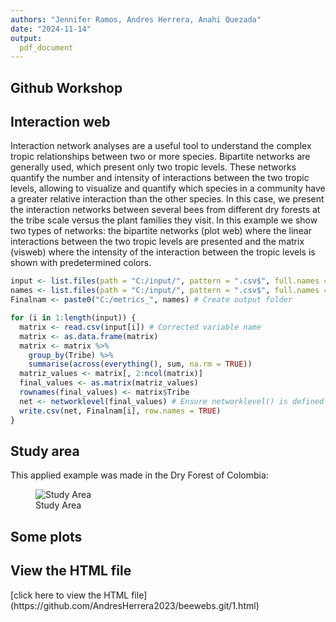 ```yaml
---
authors: "Jennifer Ramos, Andres Herrera, Anahi Quezada"
date: "2024-11-14"
output:
  pdf_document 
---
```


## Github Workshop
## Interaction web

Interaction network analyses are a useful tool to understand the complex tropic relationships between two or more species. Bipartite networks are generally used, which present only two tropic levels. These networks quantify the number and intensity of interactions between the two tropic levels, allowing to visualize and quantify which species in a community have a greater relative interaction than the other species. In this case, we present the interaction networks between several bees from different dry forests at the tribe scale versus the plant families they visit. In this example we show two types of networks: the bipartite networks (plot web) where the linear interactions between the two tropic levels are presented and the matrix (visweb) where the intensity of the interaction between the tropic levels is shown with predetermined colors.


```r
input <- list.files(path = "C:/input/", pattern = ".csv$", full.names = TRUE)
names <- list.files(path = "C:/input/", pattern = ".csv$", full.names = FALSE)
Finalnam <- paste0("C:/metrics_", names) # Create output folder

for (i in 1:length(input)) {
  matrix <- read.csv(input[i]) # Corrected variable name
  matrix <- as.data.frame(matrix)
  matrix <- matrix %>%
    group_by(Tribe) %>%
    summarise(across(everything(), sum, na.rm = TRUE))
  matriz_values <- matrix[, 2:ncol(matrix)]
  final_values <- as.matrix(matriz_values)
  rownames(final_values) <- matrix$Tribe
  net <- networklevel(final_values) # Ensure networklevel() is defined
  write.csv(net, Finalnam[i], row.names = TRUE)
}

```


## Study area

This applied example was made in the Dry Forest of Colombia:

![Study Area](C:/Users/asque/Downloads/IMG_20241120_163851_425.jpg)


## Some plots 

## View the HTML file
[click here to view the HTML file] (https://github.com/AndresHerrera2023/beewebs.git/1.html)
